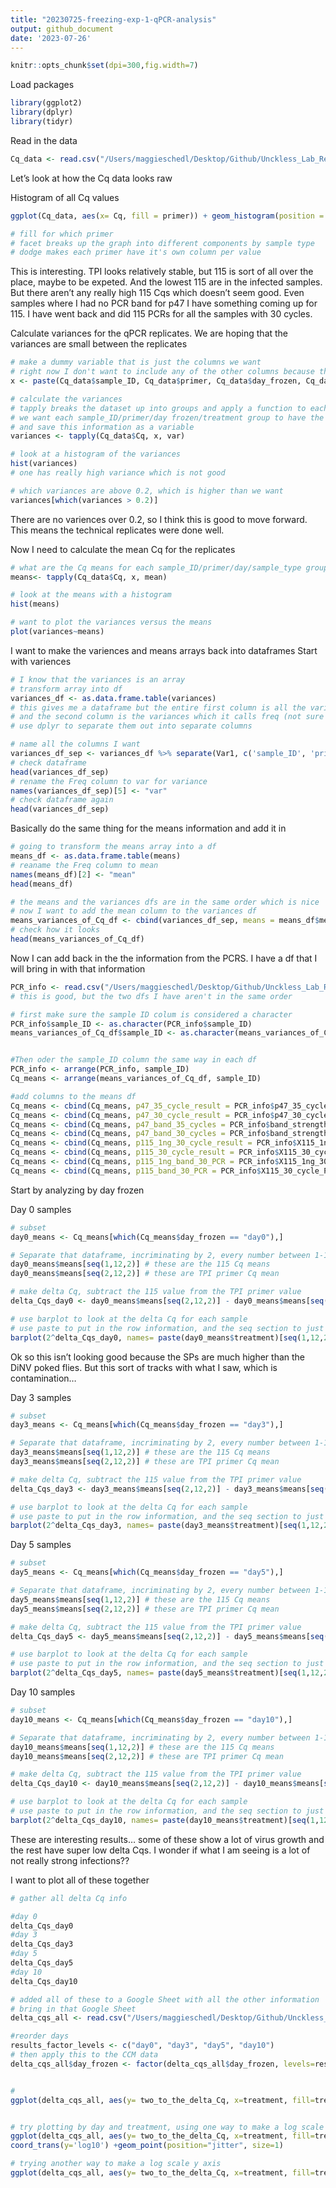 ```yaml
---
title: "20230725-freezing-exp-1-qPCR-analysis"
output: github_document
date: '2023-07-26'
---
```


```r
knitr::opts_chunk$set(dpi=300,fig.width=7)
```

Load packages 
```r
library(ggplot2)
library(dplyr)
library(tidyr)
```

Read in the data
```r
Cq_data <- read.csv("/Users/maggieschedl/Desktop/Github/Unckless_Lab_Resources/qPCR_analysis/20230725-freezing-exp-1/20230725-qPCR-info.csv")

```

Let's look at how the Cq data looks raw

Histogram of all Cq values 

```r

ggplot(Cq_data, aes(x= Cq, fill = primer)) + geom_histogram(position = "dodge") + facet_grid(~treatment) 

# fill for which primer 
# facet breaks up the graph into different components by sample type
# dodge makes each primer have it's own column per value 

```

This is interesting. TPI looks relatively stable, but 115 is sort of all over the place, maybe to be expeted. And the lowest 115 are in the infected samples. But there aren't any really high 115 Cqs which doesn't seem good. Even samples where I had no PCR band for p47 I have something coming up for 115. I have went back and did 115 PCRs for all the samples with 30 cycles. 


Calculate variances for the qPCR replicates. We are hoping that the variances are small between the replicates
```r
# make a dummy variable that is just the columns we want
# right now I don't want to include any of the other columns because they will mess up the varience calculations I think 
x <- paste(Cq_data$sample_ID, Cq_data$primer, Cq_data$day_frozen, Cq_data$treatment)

# calculate the variances 
# tapply breaks the dataset up into groups and apply a function to each group
# we want each sample_ID/primer/day frozen/treatment group to have the variance calculated for the Cq value 
# and save this information as a variable 
variances <- tapply(Cq_data$Cq, x, var)

# look at a histogram of the variances 
hist(variances)
# one has really high variance which is not good 

# which variances are above 0.2, which is higher than we want 
variances[which(variances > 0.2)]

```

There are no variences over 0.2, so I think this is good to move forward. This means the technical replicates were done well. 

Now I need to calculate the mean Cq for the replicates

```r
# what are the Cq means for each sample_ID/primer/day/sample_type group?
means<- tapply(Cq_data$Cq, x, mean)

# look at the means with a histogram
hist(means)

# want to plot the variances versus the means 
plot(variances~means)

```

I want to make the variences and means arrays back into dataframes 
Start with variences 
```r
# I know that the variances is an array 
# transform array into df
variances_df <- as.data.frame.table(variances)
# this gives me a dataframe but the entire first column is all the variables 
# and the second column is the variances which it calls freq (not sure why)
# use dplyr to separate them out into separate columns 

# name all the columns I want 
variances_df_sep <- variances_df %>% separate(Var1, c('sample_ID', 'primer', 'day_frozen', "treatment"))
# check dataframe 
head(variances_df_sep)
# rename the Freq column to var for variance
names(variances_df_sep)[5] <- "var"
# check dataframe again
head(variances_df_sep)

```

Basically do the same thing for the means information and add it in 

```r
# going to transform the means array into a df
means_df <- as.data.frame.table(means)
# reaname the Freq column to mean
names(means_df)[2] <- "mean"
head(means_df)

# the means and the variances dfs are in the same order which is nice
# now I want to add the mean column to the variances df
means_variances_of_Cq_df <- cbind(variances_df_sep, means = means_df$mean)
# check how it looks
head(means_variances_of_Cq_df)
```

Now I can add back in the the information from the PCRS. I have a df that I will bring in with that information 

```r
PCR_info <- read.csv("/Users/maggieschedl/Desktop/Github/Unckless_Lab_Resources/qPCR_analysis/20230725-freezing-exp-1/PCR-info.csv")
# this is good, but the two dfs I have aren't in the same order

# first make sure the sample ID colum is considered a character
PCR_info$sample_ID <- as.character(PCR_info$sample_ID)
means_variances_of_Cq_df$sample_ID <- as.character(means_variances_of_Cq_df$sample_ID)


#Then oder the sample_ID column the same way in each df
PCR_info <- arrange(PCR_info, sample_ID)
Cq_means <- arrange(means_variances_of_Cq_df, sample_ID)

#add columns to the means df
Cq_means <- cbind(Cq_means, p47_35_cycle_result = PCR_info$p47_35_cycle_result)
Cq_means <- cbind(Cq_means, p47_30_cycle_result = PCR_info$p47_30_cycle_result)
Cq_means <- cbind(Cq_means, p47_band_35_cycles = PCR_info$band_strength_35_cycles)
Cq_means <- cbind(Cq_means, p47_band_30_cycles = PCR_info$band_strength_30_cycles)
Cq_means <- cbind(Cq_means, p115_1ng_30_cycle_result = PCR_info$X115_1ng_30_PCR_result)
Cq_means <- cbind(Cq_means, p115_30_cycle_result = PCR_info$X115_30_cycle_PCR_result)
Cq_means <- cbind(Cq_means, p115_1ng_band_30_PCR = PCR_info$X115_1ng_30_PCR_band)
Cq_means <- cbind(Cq_means, p115_band_30_PCR = PCR_info$X115_30_cycle_PCR_band)

```


Start by analyzing by day frozen 

Day 0 samples 

```r
# subset
day0_means <- Cq_means[which(Cq_means$day_frozen == "day0"),]

# Separate that dataframe, incriminating by 2, every number between 1-12 (there are 12 rows) 
day0_means$means[seq(1,12,2)] # these are the 115 Cq means 
day0_means$means[seq(2,12,2)] # these are TPI primer Cq mean

# make delta Cq, subtract the 115 value from the TPI primer value 
delta_Cqs_day0 <- day0_means$means[seq(2,12,2)] - day0_means$means[seq(1,12,2)]

# use barplot to look at the delta Cq for each sample
# use paste to put in the row information, and the seq section to just separate out the rows I want, the 2^ to the delta_Cqs_cells takes it from a negative to a better ratio, and the las=2 makes the labels for the box plots go vertical and readable 
barplot(2^delta_Cqs_day0, names= paste(day0_means$treatment)[seq(1,12,2)])
```

Ok so this isn't looking good because the SPs are much higher than the DiNV poked flies. But this sort of tracks with what I saw, which is contamination... 

Day 3 samples 

```r
# subset
day3_means <- Cq_means[which(Cq_means$day_frozen == "day3"),]

# Separate that dataframe, incriminating by 2, every number between 1-12 (there are 12 rows) 
day3_means$means[seq(1,12,2)] # these are the 115 Cq means 
day3_means$means[seq(2,12,2)] # these are TPI primer Cq mean

# make delta Cq, subtract the 115 value from the TPI primer value 
delta_Cqs_day3 <- day3_means$means[seq(2,12,2)] - day3_means$means[seq(1,12,2)]

# use barplot to look at the delta Cq for each sample
# use paste to put in the row information, and the seq section to just separate out the rows I want, the 2^ to the delta_Cqs_cells takes it from a negative to a better ratio, and the las=2 makes the labels for the box plots go vertical and readable 
barplot(2^delta_Cqs_day3, names= paste(day3_means$treatment)[seq(1,12,2)])
```


Day 5 samples 

```r
# subset
day5_means <- Cq_means[which(Cq_means$day_frozen == "day5"),]

# Separate that dataframe, incriminating by 2, every number between 1-12 (there are 12 rows) 
day5_means$means[seq(1,12,2)] # these are the 115 Cq means 
day5_means$means[seq(2,12,2)] # these are TPI primer Cq mean

# make delta Cq, subtract the 115 value from the TPI primer value 
delta_Cqs_day5 <- day5_means$means[seq(2,12,2)] - day5_means$means[seq(1,12,2)]

# use barplot to look at the delta Cq for each sample
# use paste to put in the row information, and the seq section to just separate out the rows I want, the 2^ to the delta_Cqs_cells takes it from a negative to a better ratio, and the las=2 makes the labels for the box plots go vertical and readable 
barplot(2^delta_Cqs_day5, names= paste(day5_means$treatment)[seq(1,12,2)])
```


Day 10 samples 

```r
# subset
day10_means <- Cq_means[which(Cq_means$day_frozen == "day10"),]

# Separate that dataframe, incriminating by 2, every number between 1-12 (there are 12 rows) 
day10_means$means[seq(1,12,2)] # these are the 115 Cq means 
day10_means$means[seq(2,12,2)] # these are TPI primer Cq mean

# make delta Cq, subtract the 115 value from the TPI primer value 
delta_Cqs_day10 <- day10_means$means[seq(2,12,2)] - day10_means$means[seq(1,12,2)]

# use barplot to look at the delta Cq for each sample
# use paste to put in the row information, and the seq section to just separate out the rows I want, the 2^ to the delta_Cqs_cells takes it from a negative to a better ratio, and the las=2 makes the labels for the box plots go vertical and readable 
barplot(2^delta_Cqs_day10, names= paste(day10_means$treatment)[seq(1,12,2)])
```


These are interesting results... some of these show a lot of virus growth and the rest have super low delta Cqs. I wonder if what I am seeing is a lot of not really strong infections??

I want to plot all of these together

```r
# gather all delta Cq info 

#day 0
delta_Cqs_day0
#day 3
delta_Cqs_day3
#day 5
delta_Cqs_day5
#day 10
delta_Cqs_day10

# added all of these to a Google Sheet with all the other information 
# bring in that Google Sheet 
delta_cqs_all <- read.csv("/Users/maggieschedl/Desktop/Github/Unckless_Lab_Resources/qPCR_analysis/20230725-freezing-exp-1/delta_cqs_all.csv")

#reorder days 
results_factor_levels <- c("day0", "day3", "day5", "day10")
# then apply this to the CCM data
delta_cqs_all$day_frozen <- factor(delta_cqs_all$day_frozen, levels=results_factor_levels)


#
ggplot(delta_cqs_all, aes(y= two_to_the_delta_Cq, x=treatment, fill=treatment)) + geom_boxplot() + facet_grid(~day_frozen) + theme_linedraw() +geom_point(position="jitter", size=1)


# try plotting by day and treatment, using one way to make a log scale y axis
ggplot(delta_cqs_all, aes(y= two_to_the_delta_Cq, x=treatment, fill=treatment)) + geom_boxplot() + facet_grid(~day_frozen) + theme_linedraw() +
coord_trans(y='log10') +geom_point(position="jitter", size=1)

# trying another way to make a log scale y axis 
ggplot(delta_cqs_all, aes(y= two_to_the_delta_Cq, x=treatment, fill=treatment)) + geom_boxplot() + facet_grid(~day_frozen) + theme_linedraw() + scale_y_continuous(trans='log10') +geom_point(position="jitter", size=1)

```












